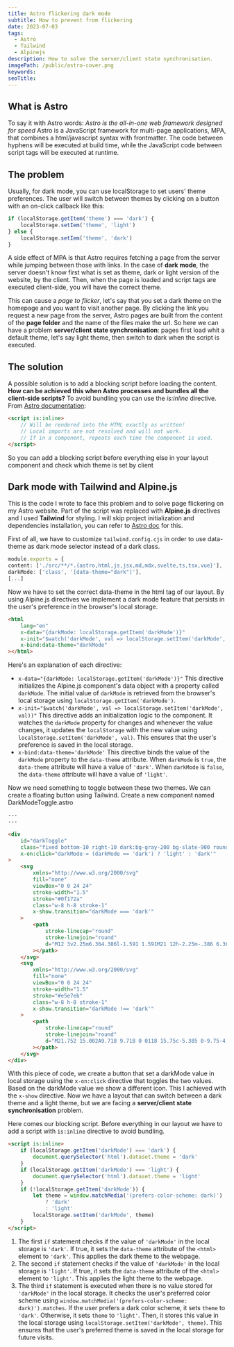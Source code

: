 ```yaml
---
title: Astro flickering dark mode
subtitle: How to prevent from flickering
date: 2023-07-03
tags:
  - Astro
  - Tailwind
  - Alpinejs
description: How to solve the server/client state synchronisation.
imagePath: /public/astro-cover.png
keywords:
seoTitle:
---
```


## What is Astro

To say it with Astro words: _Astro is the all-in-one web framework designed for speed_
Astro is a JavaScript framework for multi-page applications, MPA, that combines a html/javascript syntax with frontmatter. The code between hyphens will be executed at build time, while the JavaScript code between script tags will be executed at runtime.

## The problem

Usually, for dark mode, you can use localStorage to set users' theme preferences. The user will switch between themes by clicking on a button with an on-click callback like this:

```javascript
if (localStorage.getItem('theme') === 'dark') {
	localStorage.setIem('theme', 'light')
} else {
	localStorage.setIem('theme', 'dark')
}
```

A side effect of MPA is that Astro requires fetching a page from the server while jumping between those with links. In the case of **dark mode**, the server doesn't know first what is set as theme, dark or light version of the website, by the client. Then, when the page is loaded and script tags are executed client-side, you will have the correct theme.

This can cause a _page to flicker_, let's say that you set a dark theme on the homepage and you want to visit another page. By clicking the link you request a new page from the server, Astro pages are built from the content of the **page folder** and the name of the files make the url. So here we can have a problem **server/client state synchronisation**: pages first load whit a default theme, let's say light theme, then switch to dark when the script is executed.

## The solution

A possible solution is to add a blocking script before loading the content. **How can be achieved this when Astro processes and bundles all the client-side scripts?**
To avoid bundling you can use the _is:inline_ directive. From [Astro documentation](https://docs.astro.build/en/guides/client-side-scripts/):

```html
<script is:inline>
	// Will be rendered into the HTML exactly as written!
	// Local imports are not resolved and will not work.
	// If in a component, repeats each time the component is used.
</script>
```

So you can add a blocking script before everything else in your layout component and check which theme is set by client

## Dark mode with Tailwind and Alpine.js

This is the code I wrote to face this problem and to solve page flickering on my Astro website.
Part of the script was replaced with **Alpine.js** directives and I used **Tailwind** for styling.
I will skip project initialization and dependencies installation, you can refer to [Astro doc](https://docs.astro.build/en/guides/integrations-guide/) for this.

First of all, we have to customize `tailwind.config.cjs` in order to use data-theme as dark mode selector instead of a dark class.

```typescript
module.exports = {
content: ['./src/**/*.{astro,html,js,jsx,md,mdx,svelte,ts,tsx,vue}'],
darkMode: ['class', '[data-theme="dark"]'],
[...]
```

Now we have to set the correct data-theme in the html tag of our layout. By using Alpine.js directives we implement a dark mode feature that persists in the user's preference in the browser's local storage.

```html
<html
	lang="en"
	x-data="{darkMode: localStorage.getItem('darkMode')}"
	x-init="$watch('darkMode', val => localStorage.setItem('darkMode', val))"
	x-bind:data-theme="darkMode"
></html>
```

Here's an explanation of each directive:

- `x-data="{darkMode: localStorage.getItem('darkMode')}"`
  This directive initializes the Alpine.js component's data object with a property called `darkMode`. The initial value of `darkMode` is retrieved from the browser's local storage using `localStorage.getItem('darkMode')`.
- `x-init="$watch('darkMode', val => localStorage.setItem('darkMode', val))"`
  This directive adds an initialization logic to the component. It watches the `darkMode` property for changes and whenever the value changes, it updates the `localStorage` with the new value using `localStorage.setItem('darkMode', val)`. This ensures that the user's preference is saved in the local storage.
- `x-bind:data-theme='darkMode'`
  This directive binds the value of the `darkMode` property to the `data-theme` attribute.
  When `darkMode` is `true`, the `data-theme` attribute will have a value of `'dark'`. When `darkMode` is `false`, the `data-theme` attribute will have a value of `'light'`.

Now we need something to toggle between these two themes. We can create a floating button using Tailwind. Create a new component named DarkModeToggle.astro

```html
---
---

<div
	id="darkToggle"
	class="fixed bottom-10 right-10 dark:bg-gray-200 bg-slate-900 rounded-full h-12 w-12 cursor-pointer flex items-center justify-center z-50 hover:scale-125 transition-all duration-500"
	x-on:click="darkMode = (darkMode == 'dark') ? 'light' : 'dark'"
>
	<svg
		xmlns="http://www.w3.org/2000/svg"
		fill="none"
		viewBox="0 0 24 24"
		stroke-width="1.5"
		stroke="#0f172a"
		class="w-8 h-8 stroke-1"
		x-show.transition="darkMode === 'dark'"
	>
		<path
			stroke-linecap="round"
			stroke-linejoin="round"
			d="M12 3v2.25m6.364.386l-1.591 1.591M21 12h-2.25m-.386 6.364l-1.591-1.591M12 18.75V21m-4.773-4.227l-1.591 1.591M5.25 12H3m4.227-4.773L5.636 5.636M15.75 12a3.75 3.75 0 11-7.5 0 3.75 3.75 0 017.5 0z"
		></path>
	</svg>
	<svg
		xmlns="http://www.w3.org/2000/svg"
		fill="none"
		viewBox="0 0 24 24"
		stroke-width="1.5"
		stroke="#e5e7eb"
		class="w-8 h-8 stroke-1"
		x-show.transition="darkMode !== 'dark'"
	>
		<path
			stroke-linecap="round"
			stroke-linejoin="round"
			d="M21.752 15.002A9.718 9.718 0 0118 15.75c-5.385 0-9.75-4.365-9.75-9.75 0-1.33.266-2.597.748-3.752A9.753 9.753 0 003 11.25C3 16.635 7.365 21 12.75 21a9.753 9.753 0 009.002-5.998z"
		></path>
	</svg>
</div>
```

With this piece of code, we create a button that set a darkMode value in local storage using the `x-on:click` directive that toggles the two values. Based on the darkMode value we show a different icon. This I achieved with the `x-show` directive.
Now we have a layout that can switch between a dark theme and a light theme, but we are facing a **server/client state synchronisation** problem.

Here comes our blocking script. Before everything in our layout we have to add a script with `is:inline` directive to avoid bundling.

```html
<script is:inline>
	if (localStorage.getItem('darkMode') === 'dark') {
		document.querySelector('html').dataset.theme = 'dark'
	}
	if (localStorage.getItem('darkMode') === 'light') {
		document.querySelector('html').dataset.theme = 'light'
	}
	if (!localStorage.getItem('darkMode')) {
		let theme = window.matchMedia('(prefers-color-scheme: dark)')
			? 'dark'
			: 'light'
		localStorage.setItem('darkMode', theme)
	}
</script>
```

1. The first `if` statement checks if the value of `'darkMode'` in the local storage is `'dark'`. If true, it sets the `data-theme` attribute of the `<html>` element to `'dark'`. This applies the dark theme to the webpage.
2. The second `if` statement checks if the value of `'darkMode'` in the local storage is `'light'`. If true, it sets the `data-theme` attribute of the `<html>` element to `'light'`. This applies the light theme to the webpage.
3. The third `if` statement is executed when there is no value stored for `'darkMode'` in the local storage. It checks the user's preferred color scheme using `window.matchMedia('(prefers-color-scheme: dark)').matches`. If the user prefers a dark color scheme, it sets `theme` to `'dark'`. Otherwise, it sets `theme` to `'light'`. Then, it stores this value in the local storage using `localStorage.setItem('darkMode', theme)`. This ensures that the user's preferred theme is saved in the local storage for future visits.
